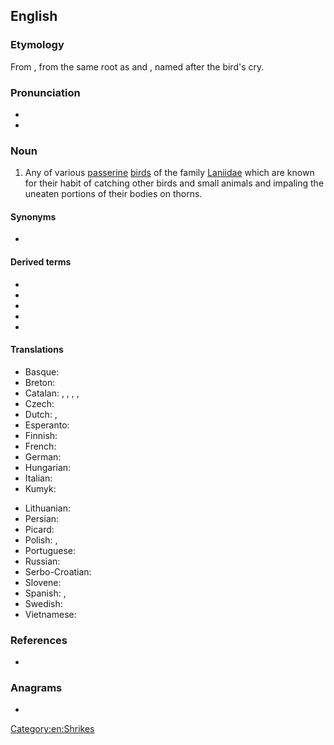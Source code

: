 ==English==

===Etymology===
From {{etyl|ang|en}} {{m|ang|scríc||shrike, thrush}}, from the same root as {{m|en|shriek}} and {{m|en|screech}}, named after the bird's cry.

===Pronunciation===
* {{IPA|/ʃɹaɪk/|lang=en}}
* {{rhymes|aɪk|lang=en}}

===Noun===
{{wikipedia}}
{{en-noun}}

# Any of various [[passerine]] [[bird]]s of the family [[Laniidae]] which are known for their habit of catching other birds and small animals and impaling the uneaten portions of their bodies on thorns.

====Synonyms====
* {{l|en|butcherbird}}

====Derived terms====
* {{vern|crow shrike}}
* {{vern|cuckoo shrike}}
* {{vern|shrike thrush}}
* {{vern|shrike tit}}
* {{vern|swallow shrike}}

====Translations====
{{trans-top|Any of various passerine birds of the family ''Laniidae''}}
* Basque: {{t|eu|antzandobi}}
* Breton: {{t|br|pig-spern}}
* Catalan: {{t+|ca|capsigrany|m}}, {{t+|ca|capsot|m}}, {{t|ca|botxí|m}}, {{t|ca|escorxador|m}}, {{t+|ca|trenca|f}}
* Czech: {{t+|cs|ťuhýk|m}}
* Dutch: {{t|nl|klauwier|m}}, {{t|nl|klapekster|m}}
* Esperanto: {{t|eo|lanio}}
* Finnish: {{t+|fi|lepinkäinen}}
* French: {{t+|fr|pie-grièche|f}}
* German: {{t+|de|Würger|m}}
* Hungarian: {{t+|hu|gébics}}
* Italian: {{t|it|averla}}
* Kumyk: {{t|kum|къаргъанат|tr=qarğanat}}
{{trans-mid}}
* Lithuanian: {{t|lt|medšarkė}}
* Persian: {{t|fa|ورکاک|tr=varkāk|sc=fa-Arab}}
* Picard: {{t|pcd|agache-écreuhèle}}
* Polish: {{t+|pl|dzierzba}}, {{t+|pl|srokosz}}
* Portuguese: {{t+|pt|picanço|m}}
* Russian: {{t+|ru|сорокопу́т|m}}
* Serbo-Croatian: {{t+|sh|svračak|m}}
* Slovene: {{t+|sl|srakoper}}
* Spanish: {{t|es|alcaudón|m}}, {{t+|es|verdugo|m}}
* Swedish: {{t+|sv|törnskata|c}}
* Vietnamese: {{t|vi|bách thanh}}
{{trans-bottom}}

===References===
* {{R:Etymonline}}

===Anagrams===
* {{anagrams|en|Ihrkes|hikers|shriek}}

[[Category:en:Shrikes]]